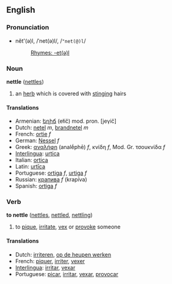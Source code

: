 == English ==
===Pronunciation===
*nĕt'(ə)l, /ˈnet(ə)l/, /<tt>"net(@)l</tt>/
*:[[Rhymes:English:-et(ə)l|Rhymes: -et(ə)l]]

=== Noun ===
'''nettle''' ([[nettles]])

# an [[herb]] which is covered with [[sting]]ing hairs

==== Translations ====
*Armenian: [[եղիճ]] (ełič) mod. pron. [jeγič]
*Dutch: [[netel]] ''m'', [[brandnetel]] ''m'' 
*French: [[ortie]] ''f''
*German: [[Nessel]] ''f''
*Greek: [[αναλήφη]] (analḗphē) ''f'', κνίδη ''f'', Mod. Gr. τσουκνίδα ''f'' 
*[[Interlingua]]: [[urtica]] 
*Italian: [[ortica]] 
*Latin: [[urtīca]] 
*Portuguese: [[ortiga]] ''f'', [[urtiga]] ''f''
*Russian: [[крапива]] ''f'' (krapíva)
*Spanish: [[ortiga]]  ''f''

=== Verb ===
'''to nettle''' ([[nettles]], [[nettled]], [[nettling]])

# to [[pique]], [[irritate]], [[vex]] or [[provoke]] someone

==== Translations ====
*Dutch: [[irriteren]], [[op de heupen werken]]
*French: [[piquer]], [[irriter]], [[vexer]]
*[[Interlingua]]: [[irritar]], [[vexar]]
*Portuguese: [[picar]], [[irritar]], [[vexar]], [[provocar]]